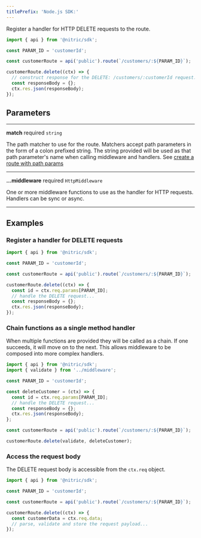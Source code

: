 ```yaml
---
titlePrefix: 'Node.js SDK:'
---
```


Register a handler for HTTP DELETE requests to the route.

```javascript
import { api } from '@nitric/sdk';

const PARAM_ID = 'customerId';

const customerRoute = api('public').route(`/customers/:${PARAM_ID}`);

customerRoute.delete((ctx) => {
  // construct response for the DELETE: /customers/:customerId request...
  const responseBody = {};
  ctx.res.json(responseBody);
});
```

## Parameters

---

**match** required `string`

The path matcher to use for the route. Matchers accept path parameters in the form of a colon prefixed string. The string provided will be used as that path parameter's name when calling middleware and handlers. See [create a route with path params](#create-a-route-with-path-params)

---

**...middleware** required `HttpMiddleware`

One or more middleware functions to use as the handler for HTTP requests. Handlers can be sync or async.

---

## Examples

### Register a handler for DELETE requests

```javascript
import { api } from '@nitric/sdk';

const PARAM_ID = 'customerId';

const customerRoute = api('public').route(`/customers/:${PARAM_ID}`);

customerRoute.delete((ctx) => {
  const id = ctx.req.params[PARAM_ID];
  // handle the DELETE request...
  const responseBody = {};
  ctx.res.json(responseBody);
});
```

### Chain functions as a single method handler

When multiple functions are provided they will be called as a chain. If one succeeds, it will move on to the next. This allows middleware to be composed into more complex handlers.

```javascript
import { api } from '@nitric/sdk';
import { validate } from '../middleware';

const PARAM_ID = 'customerId';

const deleteCustomer = (ctx) => {
  const id = ctx.req.params[PARAM_ID];
  // handle the DELETE request...
  const responseBody = {};
  ctx.res.json(responseBody);
};

const customerRoute = api('public').route(`/customers/:${PARAM_ID}`);

customerRoute.delete(validate, deleteCustomer);
```

### Access the request body

The DELETE request body is accessible from the `ctx.req` object.

```javascript
import { api } from '@nitric/sdk';

const PARAM_ID = 'customerId';

const customerRoute = api('public').route(`/customers/:${PARAM_ID}`);

customerRoute.delete((ctx) => {
  const customerData = ctx.req.data;
  // parse, validate and store the request payload...
});
```
